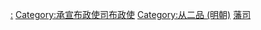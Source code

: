 [[Category:明朝承宣布政使司|:]]
[[Category:承宣布政使司布政使|Category:承宣布政使司布政使]]
[[Category:从二品_(明朝)|Category:从二品 (明朝)]]
[[Category:明朝地方官員|藩司]]
